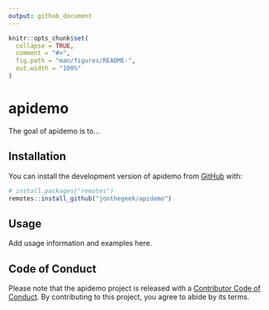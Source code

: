 ```yaml
---
output: github_document
---
```


<!-- README.md is generated from README.Rmd. Please edit that file -->

```r
knitr::opts_chunk$set(
  collapse = TRUE,
  comment = "#>",
  fig.path = "man/figures/README-",
  out.width = "100%"
)
```

# apidemo

<!-- badges: start -->
<!-- badges: end -->

The goal of apidemo is to...

## Installation

You can install the development version of apidemo from [GitHub](https://github.com/) with:

``` r
# install.packages("remotes")
remotes::install_github("jonthegeek/apidemo")
```

## Usage

Add usage information and examples here.

## Code of Conduct

Please note that the apidemo project is released with a [Contributor Code of Conduct](https://jonthegeek.github.io/apidemo/CODE_OF_CONDUCT.html). By contributing to this project, you agree to abide by its terms.
